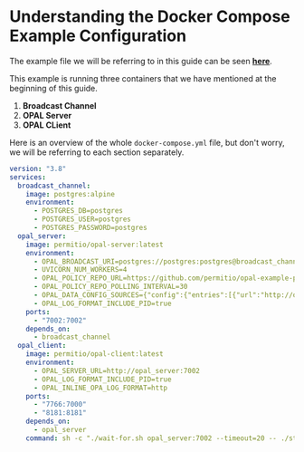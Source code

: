 # Understanding the Docker Compose Example Configuration

The example file we will be referring to in this guide can be seen **[here](https://github.com/permitio/opal/blob/master/docker/docker-compose-example.yml)**.

This example is running three containers that we have mentioned at the beginning of this guide.

1. **Broadcast Channel**
2. **OPAL Server**
3. **OPAL CLient**

Here is an overview of the whole `docker-compose.yml` file, but don't worry, we will be referring to each section separately.

```yml showLineNumbers
version: "3.8"
services:
  broadcast_channel:
    image: postgres:alpine
    environment:
      - POSTGRES_DB=postgres
      - POSTGRES_USER=postgres
      - POSTGRES_PASSWORD=postgres
  opal_server:
    image: permitio/opal-server:latest
    environment:
      - OPAL_BROADCAST_URI=postgres://postgres:postgres@broadcast_channel:5432/postgres
      - UVICORN_NUM_WORKERS=4
      - OPAL_POLICY_REPO_URL=https://github.com/permitio/opal-example-policy-repo
      - OPAL_POLICY_REPO_POLLING_INTERVAL=30
      - OPAL_DATA_CONFIG_SOURCES={"config":{"entries":[{"url":"http://opal_server:7002/policy-data","topics":["policy_data"],"dst_path":"/static"}]}}
      - OPAL_LOG_FORMAT_INCLUDE_PID=true
    ports:
      - "7002:7002"
    depends_on:
      - broadcast_channel
  opal_client:
    image: permitio/opal-client:latest
    environment:
      - OPAL_SERVER_URL=http://opal_server:7002
      - OPAL_LOG_FORMAT_INCLUDE_PID=true
      - OPAL_INLINE_OPA_LOG_FORMAT=http
    ports:
      - "7766:7000"
      - "8181:8181"
    depends_on:
      - opal_server
    command: sh -c "./wait-for.sh opal_server:7002 --timeout=20 -- ./start.sh"
```
